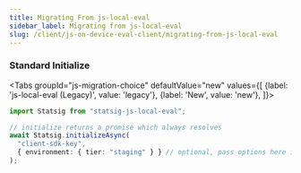 ```yaml
---
title: Migrating From js-local-eval
sidebar_label: Migrating from js-local-eval
slug: /client/js-on-device-eval-client/migrating-from-js-local-eval
---
```



### Standard Initialize

<Tabs
  groupId="js-migration-choice"
  defaultValue="new"
  values={[
    {label: 'js-local-eval (Legacy)', value: 'legacy'},
    {label: 'New', value: 'new'},
  ]}>
  <TabItem value="legacy">

```typescript
import Statsig from "statsig-js-local-eval";

// initialize returns a promise which always resolves
await Statsig.initializeAsync(
  "client-sdk-key",
  { environment: { tier: "staging" } } // optional, pass options here if needed
);
```

  </TabItem>
  <TabItem value="new">

<GitHubEmbed url="https://raw.githubusercontent.com/statsig-io/js-client-monorepo/main/samples/react/src/samples/on-device-eval-client/sample-on-device-initialize.tsx" />


  </TabItem>
</Tabs>

